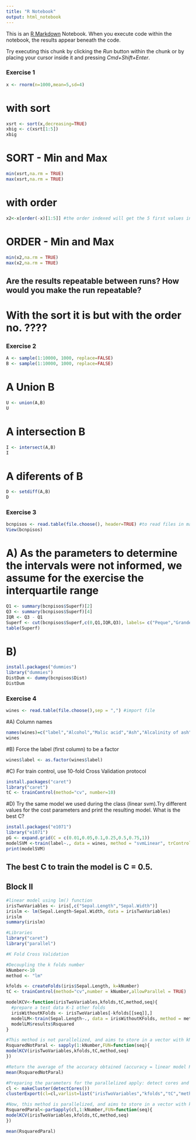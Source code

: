 ```yaml
---
title: "R Notebook"
output: html_notebook
---
```


This is an [R Markdown](http://rmarkdown.rstudio.com) Notebook. When you execute code within the notebook, the results appear beneath the code. 

Try executing this chunk by clicking the *Run* button within the chunk or by placing your cursor inside it and pressing *Cmd+Shift+Enter*. 

### Exercise 1

```r
x <- rnorm(n=1000,mean=5,sd=4)
```
# with sort
```r
xsrt <- sort(x,decreasing=TRUE)
xbig <- c(xsrt[1:5])
xbig
```
# SORT - Min and Max
```r
min(xsrt,na.rm = TRUE)
max(xsrt,na.rm = TRUE)
```
# with order
```r
x2<-x[order(-x)[1:5]] #the order indexed will get the 5 first values in descending order
```
# ORDER - Min and Max
```r
min(x2,na.rm = TRUE)
max(x2,na.rm = TRUE)
```
## Are the results repeatable between runs? How would you make the run repeatable?
# With the sort it is but with the order no. ????


### Exercise 2
```r
A <- sample(1:10000, 1000, replace=FALSE)
B <- sample(1:10000, 1000, replace=FALSE)
```
# A Union B
```r
U <- union(A,B)
U
```
# A intersection B
```r
I <- intersect(A,B)
I
```
# A diferents of B
```r
D <- setdiff(A,B)
D
```

### Exercise 3
```r
bcnpisos <- read.table(file.choose(), header=TRUE) #to read files in mac chosing the file you want from the fold
View(bcnpisos)
```

# A) As the parameters to determine the intervals were not informed, we assume for the exercise the interquartile range
```r
Q1 <- summary(bcnpisos$Superf)[2]
Q3 <- summary(bcnpisos$Superf)[4]
IQR <- Q3 - Q1
Superf <- cut(bcnpisos$Superf,c(0,Q1,IQR,Q3), labels= c("Peque","Grande","MuyGrande"))
table(Superf)  
```

# B) 
```r
install.packages("dummies")
library("dummies")
DistDum <- dummy(bcnpisos$Dist)
DistDum
```

### Exercise 4
```r
wines <- read.table(file.choose(),sep = ",") #import file 
```

#A) Column names
```r
names(wines)=c("label","Alcohol","Malic acid","Ash","Alcalinity of ash","Magnesium","Total phenols","Flavanoids","Nonflavanoid phenols","Proanthocyanins","Color intensity","Hue","OD280/OD315 of diluted wines","Proline")
wines
```

#B) Force the label (first column) to be a factor
```r
wines$label <- as.factor(wines$label)
```

#C) For train control, use 10-fold Cross Validation protocol
```r
install.packages("caret")
library("caret")
tC <- trainControl(method="cv", number=10)
```

#D) Try the same model we used during the class (linear svm).Try different values for the cost parameters and print the resulting model. What is the best C?
```r
install.packages("e1071")
library("e1071")
pG <- expand.grid(C = c(0.01,0.05,0.1,0.25,0.5,0.75,1))
modelSVM <-train(label~., data = wines, method = "svmLinear", trControl = tC, tuneGrid=pG)
print(modelSVM)
```
## The best C to train the model is C = 0.5.

##################################################################################################################################################################################################################################################################################################################

## Block II
```r
#linear model using lm() function
irisTwoVariables <- iris[,c("Sepal.Length","Sepal.Width")]
irislm <- lm(Sepal.Length~Sepal.Width, data = irisTwoVariables)
irislm
summary(irislm)
```

```r
#Libraries
library("caret")
library("parallel")

#K Fold Cross Validation

#Decoupling the k folds number
kNumber<-10
method <- "lm"

kfolds <- createFolds(iris$Sepal.Length, k=kNumber)
tC <- trainControl(method="cv",number = kNumber,allowParallel = TRUE)

modelKCV<-function(irisTwoVariables,kfolds,tC,method,seq){
  #prepare a test data K-1 other folds
  irisWithoutKFolds <- irisTwoVariables[-kfolds[[seq]],]
  modelLM<-train(Sepal.Length~., data = irisWithoutKFolds, method = method,trControl = tC)
  modelLM$results$Rsquared
}

#This method is not parallelized, and aims to store in a vector with kNumber positions the Rsquared for each train execution
RsquaredNotParal <- sapply(1:kNumber,FUN=function(seq){
modelKCV(irisTwoVariables,kfolds,tC,method,seq)
})

#Return the average of the accuracy obtained (accuracy = linear model Rsquared obtained)
mean(RsquaredNotParal)

#Preparing the parameters for the parallelized apply: detect cores and cluster export (to make available in the workspace)
cl <- makeCluster(detectCores())
clusterExport(cl=cl,varlist=list("irisTwoVariables","kfolds","tC","method","seq","modelKCV","train"))

#Now, this method is parallelized, and aims to store in a vector with kNumber positions the Rsquared for each train execution
RsquaredParal<-parSapply(cl,1:kNumber,FUN=function(seq){
modelKCV(irisTwoVariables,kfolds,tC,method,seq)
})

mean(RsquaredParal)
```